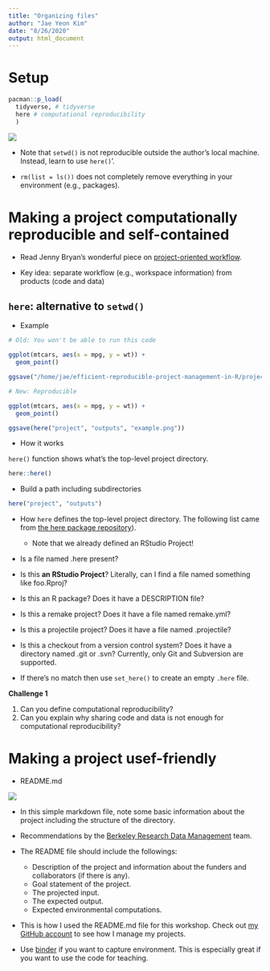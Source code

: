 ```yaml
---
title: "Organizing files"
author: "Jae Yeon Kim"
date: "8/26/2020"
output: html_document
---
```


# Setup


```r

pacman::p_load(
  tidyverse, # tidyverse 
  here # computational reproducibility 
  )

```

![](https://github.com/dlab-berkeley/efficient-reproducible-project-management-in-R/blob/master/misc/rstats.png?raw=true)

- Note that `setwd()` is not reproducible outside the author's local machine. Instead, learn to use `here()`'.

- `rm(list = ls())` does not completely remove everything in your environment (e.g., packages).

# Making a project computationally reproducible and self-contained 

- Read Jenny Bryan's wonderful piece on [project-oriented workflow](https://www.tidyverse.org/blog/2017/12/workflow-vs-script/).

- Key idea: separate workflow (e.g., workspace information) from products (code and data)

## `here`: alternative to `setwd()`

- Example 

```r

# Old: You won't be able to run this code 

ggplot(mtcars, aes(x = mpg, y = wt)) +
  geom_point()

ggsave("/home/jae/efficient-reproducible-project-management-in-R/project/outputs/example.png")

```

```r

# New: Reproducible 

ggplot(mtcars, aes(x = mpg, y = wt)) +
  geom_point()

ggsave(here("project", "outputs", "example.png"))

```
- How it works 

`here()` function shows what's the top-level project directory. 

```r
here::here()
```
- Build a path including subdirectories 

```r
here("project", "outputs")
```
- How `here` defines the top-level project directory. The following list came from [the here package repository](https://github.com/jennybc/here_here)).

   - Note that we already defined an RStudio Project! 
- Is a file named .here present?
- Is this **an RStudio Project**? Literally, can I find a file named something like foo.Rproj?
- Is this an R package? Does it have a DESCRIPTION file?
- Is this a remake project? Does it have a file named remake.yml?
- Is this a projectile project? Does it have a file named .projectile?
- Is this a checkout from a version control system? Does it have a directory named .git or .svn? Currently, only Git and Subversion are supported.

- If there's no match then use `set_here()` to create an empty `.here` file. 

**Challenge 1**

1. Can you define computational reproducibility? 
2. Can you explain why sharing code and data is not enough for computational reproducibility? 

# Making a project usef-friendly

- README.md 

![](https://libapps.s3.amazonaws.com/accounts/125446/images/README_Sample.png)

- In this simple markdown file, note some basic information about the project including the structure of the directory.

- Recommendations by the [Berkeley Research Data Management](https://guides.lib.berkeley.edu/c.php?g=652220&p=4575532) team. 

- The README file should include the followings:
   - Description of the project and information about the funders and collaborators (if there is any).
   - Goal statement of the project.
   - The projected input.
   - The expected output.
   - Expected environmental computations.

- This is how I used the README.md file for this workshop. Check out [my GitHub account](https://github.com/jaeyk) to see how I manage my projects.

- Use [binder](https://mybinder.org/) if you want to capture environment. This is especially great if you want to use the code for teaching. 